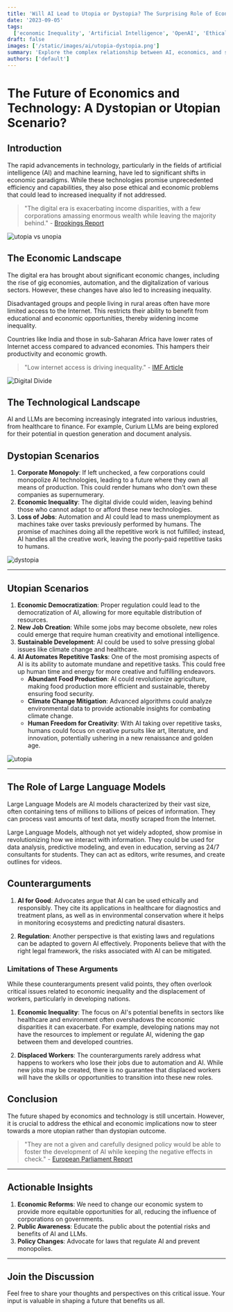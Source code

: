 ```yaml
---
title: 'Will AI Lead to Utopia or Dystopia? The Surprising Role of Economics'
date: '2023-09-05'
tags:
  ['economic Inequality', 'Artificial Intelligence', 'OpenAI', 'Ethical AI', 'Capitalism and AI']
draft: false
images: ['/static/images/ai/utopia-dystopia.png']
summary: 'Explore the complex relationship between AI, economics, and social inequality. Will the future be a utopia of automated ease or a dystopia of corporate monopoly? Dive into the ethical, economic, and technological factors that will shape our world.'
authors: ['default']
---
```


# The Future of Economics and Technology: A Dystopian or Utopian Scenario?

## Introduction

The rapid advancements in technology, particularly in the fields of artificial intelligence (AI) and machine learning, have led to significant shifts in economic paradigms. While these technologies promise unprecedented efficiency and capabilities, they also pose ethical and economic problems that could lead to increased inequality if not addressed.

> "The digital era is exacerbating income disparities, with a few corporations amassing enormous wealth while leaving the majority behind." - [Brookings Report](https://www.brookings.edu/wp-content/uploads/2020/02/BBVA-OpenMind-Zia-Qureshi-Inequality-in-the-digital-era.pdf)

![utopia vs unopia](/static/images/ai/utopia-dystopia.png)

## The Economic Landscape

The digital era has brought about significant economic changes, including the rise of gig economies, automation, and the digitalization of various sectors. However, these changes have also led to increasing inequality.

Disadvantaged groups and people living in rural areas often have more limited access to the Internet. This restricts their ability to benefit from educational and economic opportunities, thereby widening income inequality.

Countries like India and those in sub-Saharan Africa have lower rates of Internet access compared to advanced economies. This hampers their productivity and economic growth.

> "Low internet access is driving inequality." - [IMF Article](https://www.imf.org/en/Blogs/Articles/2020/06/29/low-internet-access-driving-inequality)

![Digital Divide](/static/images/ai/eng-cow-internet-and-inequality-june-19-chart-1-3-825x1024.png)

## The Technological Landscape

AI and LLMs are becoming increasingly integrated into various industries, from healthcare to finance. For example, Curium LLMs are being explored for their potential in question generation and document analysis.

## Dystopian Scenarios

1. **Corporate Monopoly**: If left unchecked, a few corporations could monopolize AI technologies, leading to a future where they own all means of production. This could render humans who don't own these companies as supernumerary.
2. **Economic Inequality**: The digital divide could widen, leaving behind those who cannot adapt to or afford these new technologies.
3. **Loss of Jobs**: Automation and AI could lead to mass unemployment as machines take over tasks previously performed by humans. The promise of machines doing all the repetitive work is not fulfilled; instead, AI handles all the creative work, leaving the poorly-paid repetitive tasks to humans.

![dystopia](/static/images/ai/dystopia.png)

---

## Utopian Scenarios

1. **Economic Democratization**: Proper regulation could lead to the democratization of AI, allowing for more equitable distribution of resources.
2. **New Job Creation**: While some jobs may become obsolete, new roles could emerge that require human creativity and emotional intelligence.
3. **Sustainable Development**: AI could be used to solve pressing global issues like climate change and healthcare.
4. **AI Automates Repetitive Tasks**: One of the most promising aspects of AI is its ability to automate mundane and repetitive tasks. This could free up human time and energy for more creative and fulfilling endeavors.
   - **Abundant Food Production**: AI could revolutionize agriculture, making food production more efficient and sustainable, thereby ensuring food security.
   - **Climate Change Mitigation**: Advanced algorithms could analyze environmental data to provide actionable insights for combating climate change.
   - **Human Freedom for Creativity**: With AI taking over repetitive tasks, humans could focus on creative pursuits like art, literature, and innovation, potentially ushering in a new renaissance and golden age.

![utopia](/static/images/ai/utopia.png)

---

## The Role of Large Language Models

Large Language Models are AI models characterized by their vast size, often containing tens of millions to billions of peices of information. They can process vast amounts of text data, mostly scraped from the Internet.

Large Language Models, although not yet widely adopted, show promise in revolutionizing how we interact with information. They could be used for data analysis, predictive modeling, and even in education, serving as 24/7 consultants for students. They can act as editors, write resumes, and create outlines for videos.

## Counterarguments

1. **AI for Good**: Advocates argue that AI can be used ethically and responsibly. They cite its applications in healthcare for diagnostics and treatment plans, as well as in environmental conservation where it helps in monitoring ecosystems and predicting natural disasters.

2. **Regulation**: Another perspective is that existing laws and regulations can be adapted to govern AI effectively. Proponents believe that with the right legal framework, the risks associated with AI can be mitigated.

### Limitations of These Arguments

While these counterarguments present valid points, they often overlook critical issues related to economic inequality and the displacement of workers, particularly in developing nations.

1. **Economic Inequality**: The focus on AI's potential benefits in sectors like healthcare and environment often overshadows the economic disparities it can exacerbate. For example, developing nations may not have the resources to implement or regulate AI, widening the gap between them and developed countries.

2. **Displaced Workers**: The counterarguments rarely address what happens to workers who lose their jobs due to automation and AI. While new jobs may be created, there is no guarantee that displaced workers will have the skills or opportunities to transition into these new roles.

## Conclusion

The future shaped by economics and technology is still uncertain. However, it is crucial to address the ethical and economic implications now to steer towards a more utopian rather than dystopian outcome.

> "They are not a given and carefully designed policy would be able to foster the development of AI while keeping the negative effects in check." - [European Parliament Report](<https://www.europarl.europa.eu/RegData/etudes/BRIE/2019/637967/EPRS_BRI(2019)637967_EN.pdf>)

---

## Actionable Insights

1. **Economic Reforms**: We need to change our economic system to provide more equitable opportunities for all, reducing the influence of corporations on governments.
2. **Public Awareness**: Educate the public about the potential risks and benefits of AI and LLMs.
3. **Policy Changes**: Advocate for laws that regulate AI and prevent monopolies.

---

## Join the Discussion

Feel free to share your thoughts and perspectives on this critical issue. Your input is valuable in shaping a future that benefits us all.

<BlogNewsletterForm title="Get twice as much done with a fifth of the code." />
